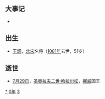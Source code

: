 {{yearTOC|1030|契丹'''[[太平_(遼聖宗)|太平]]十年'''；北宋'''[[天圣|天圣]]八年'''；大理'''[[正治_(段素真)|正治]]四年'''；兴辽'''[[天慶_(大延琳)|天慶]]二年'''；越南'''[[天成_(李佛瑪)|天成]]三年'''；日本'''[[長元|長元]]三年'''}}

== 大事记 ==
*

== 出生 ==
*[[王韶_(宋)|王韶]]，[[北宋|北宋]]名将（[[1081年|1081年]]去世，51岁）

== 逝世 ==
{{Wikisource year mention}}
*[[7月29日|7月29日]]，[[奥拉夫二世|圣奥拉夫二世·哈拉尔松]]，[[挪威|挪威]]国王

[[Category:1030年|*]]
[[Category:1030年代|0年]]
[[Category:11世纪各年|3]]